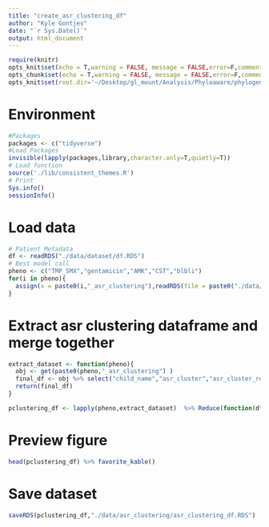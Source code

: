 ```yaml
---
title: "create_asr_clustering_df"
author: "Kyle Gontjes"
date: "`r Sys.Date()`"
output: html_document
---
```


```r
require(knitr)
opts_knit$set(echo = T,warning = FALSE, message = FALSE,error=F,comment=NA) 
opts_chunk$set(echo = T,warning = FALSE, message = FALSE,error=F,comment=NA)
opts_knit$set(root.dir='~/Desktop/gl_mount/Analysis/Phyloaware/phylogenetic-resistance-ms/')
```

# Environment
```r
#Packages
packages <- c("tidyverse")   
#Load Packages
invisible(lapply(packages,library,character.only=T,quietly=T)) 
# Load function
source('./lib/consistent_themes.R')
# Print
Sys.info()
sessionInfo() 
``` 

# Load data
```r
# Patient Metadata
df <- readRDS("./data/dataset/df.RDS")
# Best model call
pheno <- c("TMP_SMX","gentamicin","AMK","CST","blbli")
for(i in pheno){
  assign(x = paste0(i,"_asr_clustering"),readRDS(file = paste0("./data/asr_clustering/",i,"_asr_clustering.RDS")))
} 
```

# Extract asr clustering dataframe and merge together
```r
extract_dataset <- function(pheno){
  obj <- get(paste0(pheno,"_asr_clustering") )
  final_df <- obj %>% select("child_name","asr_cluster","asr_cluster_renamed","asr_cluster_renamed_ns","asr_cluster_collapsed") %>% `colnames<-`(c("isolate_no",paste0(pheno,"_",colnames(.[,2:5])))) %>% as.data.frame
  return(final_df)
}

pclustering_df <- lapply(pheno,extract_dataset)  %>% Reduce(function(df1,df2) left_join(df1,df2),.) 
```

# Preview figure
```r
head(pclustering_df) %>% favorite_kable()
```

# Save dataset
```r
saveRDS(pclustering_df,"./data/asr_clustering/asr_clustering_df.RDS")
```
